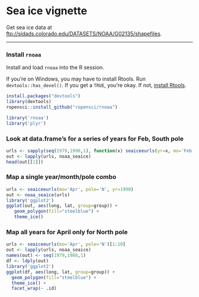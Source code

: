 <!--
%\VignetteEngine{knitr::knitr}
%\VignetteIndexEntry{Sea ice vignette}
-->

Sea ice vignette
======

Get sea ice data at [ftp://sidads.colorado.edu/DATASETS/NOAA/G02135/shapefiles](ftp://sidads.colorado.edu/DATASETS/NOAA/G02135/shapefiles).

********************

### Install `rnoaa`

Install and load `rnoaa` into the R session.

If you're on Windows, you may have to install Rtools. Run `devtools::has_devel()`. If you get a `TRUE`, you're okay. If not, [install Rtools](http://cran.r-project.org/bin/windows/Rtools/).

```r
install.packages("devtools")
library(devtools)
ropensci::install_github("ropensci/rnoaa")
```

```r
library('rnoaa')
library('plyr')
```

### Look at data.frame's for a series of years for Feb, South pole

```r
urls <- sapply(seq(1979,1990,1), function(x) seaiceeurls(yr=x, mo='Feb', pole='S'))
out <- lapply(urls, noaa_seaice)
head(out[[1]])
```

### Map a single year/month/pole combo

```r
urls <- seaiceeurls(mo='Apr', pole='N', yr=1990)
out <- noaa_seaice(urls)
library('ggplot2')
ggplot(out, aes(long, lat, group=group)) +
   geom_polygon(fill="steelblue") +
   theme_ice()
```

### Map all years for April only for North pole

```r
urls <- seaiceeurls(mo='Apr', pole='N')[1:10]
out <- lapply(urls, noaa_seaice)
names(out) <- seq(1979,1988,1)
df <- ldply(out)
library('ggplot2')
ggplot(df, aes(long, lat, group=group)) +
  geom_polygon(fill="steelblue") +
  theme_ice() +
  facet_wrap(~ .id)
```